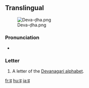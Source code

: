 {{also|ढ़|द|ट}}
==Translingual==
[[File:Deva-ḍha.png|thumb]]

===Pronunciation===
* {{IPA|/ɖʱə/|lang=mul}}

===Letter===
{{mul-deva|ḍa}}

# A letter of the [[Devanagari alphabet]].

[[fr:ढ]]
[[hu:ढ]]
[[ja:ढ]]